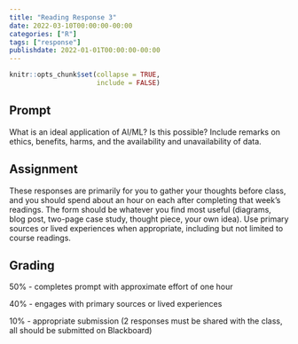 ```yaml
---
title: "Reading Response 3"
date: 2022-03-10T00:00:00-00:00
categories: ["R"]
tags: ["response"]
publishdate: 2022-01-01T00:00:00-00:00
---
```


```r
knitr::opts_chunk$set(collapse = TRUE,
                      include = FALSE)
```

## Prompt

What is an ideal application of AI/ML? Is this possible? 
Include remarks on ethics, benefits, harms, and the availability and unavailability of data.

## Assignment

These responses are primarily for you to gather your thoughts before class, and you should spend about an hour on each after completing that week’s readings. 
The form should be whatever you find most useful (diagrams, blog post, two-page case study, thought piece, your own idea). 
Use primary sources or lived experiences when appropriate, including but not limited to course readings. 

## Grading

50% - completes prompt with approximate effort of one hour

40% - engages with primary sources or lived experiences

10% - appropriate submission (2 responses must be shared with the class, all should be submitted on Blackboard)